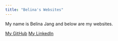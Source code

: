 ```yaml
---
title: "Belina's Websites"
---
```


My name is Belina Jang and below are my websites.

[My GitHub](https://github.com/belinajang/)
[My LinkedIn](https://www.linkedin.com/in/belinajang/)

